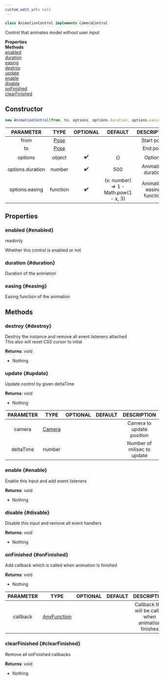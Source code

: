 ```yaml
---
custom_edit_url: null
---
```


```ts
class AnimationControl implements CameraControl
```
Control that animates model without user input

<div className="container">
  <div className="row mb-2"><div className="col col--6"><strong>Properties</strong></div><div className="col col--6"><strong>Methods</strong></div></div>
  <div className="row"><div className="col col--6"><a href="#enabled">enabled</a><br/><a href="#duration">duration</a><br/><a href="#easing">easing</a></div><div className="col col--6"><a href="#destroy">destroy</a><br/><a href="#update">update</a><br/><a href="#enable">enable</a><br/><a href="#disable">disable</a><br/><a href="#onFinished">onFinished</a><br/><a href="#clearFinished">clearFinished</a></div></div>
</div>

## Constructor
```ts
new AnimationControl(from, to, options, options.duration, options.easing)
```
|PARAMETER|TYPE|OPTIONAL|DEFAULT|DESCRIPTION|
|:---:|:---:|:---:|:---:|:---:|
|from|[Pose](Pose)|||Start pose|
|to|[Pose](Pose)|||End pose|
|options|object|✔️|{}|Options|
|options.duration|number|✔️|500|Animation duration|
|options.easing|function|✔️|(x: number) => 1 - Math.pow(1 - x, 3)|Animation easing function|

## Properties

### enabled {#enabled}

<div className="bulma-tags">
  <span className="bulma-tag is-warning">readonly</span>
</div>

Whether this control is enabled or not

### duration {#duration}

<div className="bulma-tags">

</div>

Duration of the animation

### easing {#easing}

<div className="bulma-tags">

</div>

Easing function of the animation

## Methods

### destroy {#destroy}

<div className="bulma-tags">

</div>

Destroy the instance and remove all event listeners attached<br />This also will reset CSS cursor to intial

**Returns**: void
- Nothing

### update {#update}

<div className="bulma-tags">

</div>

Update control by given deltaTime

**Returns**: void
- Nothing

|PARAMETER|TYPE|OPTIONAL|DEFAULT|DESCRIPTION|
|:---:|:---:|:---:|:---:|:---:|
|camera|[Camera](Camera)|||Camera to update position|
|deltaTime|number|||Number of milisec to update|

### enable {#enable}

<div className="bulma-tags">

</div>

Enable this input and add event listeners

**Returns**: void
- Nothing

### disable {#disable}

<div className="bulma-tags">

</div>

Disable this input and remove all event handlers

**Returns**: void
- Nothing

### onFinished {#onFinished}

<div className="bulma-tags">

</div>

Add callback which is called when animation is finished

**Returns**: void
- Nothing

|PARAMETER|TYPE|OPTIONAL|DEFAULT|DESCRIPTION|
|:---:|:---:|:---:|:---:|:---:|
|callback|[AnyFunction](AnyFunction)|||Callback that will be called when animation finishes|

### clearFinished {#clearFinished}

<div className="bulma-tags">

</div>

Remove all onFinished callbacks

**Returns**: void
- Nothing

